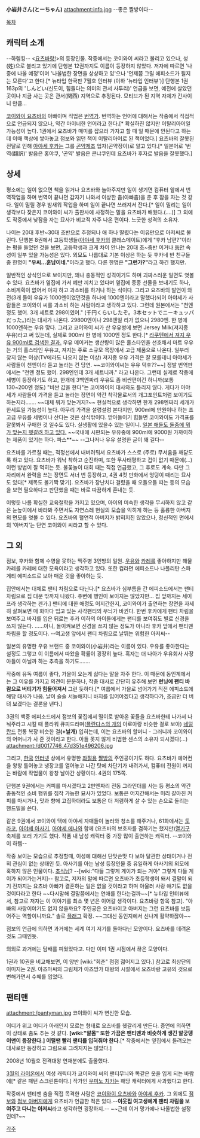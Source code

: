 '''小岩井さん(とーちゃん)'''
attachment:info.jpg
--좋은 짤방이다--

[[목차]]
== 캐릭터 소개 ==

--하렘킹--
<[[요츠바랑!]]>의 등장인물. 작중에서는 코이와이 씨라고 불리고 있으나, 성(姓)으로 불리고 있기에 단행본 12권까지도 이름이 등장하지 않았다. 저자에 따르면 '나중에 나올 예정'이며 '나올법한 장면을 상상하고 있'으나 '언제쯤 그릴 에피소드가 될지는 모른다'고 한다.[* 뉴타입 한국판 7월호 인터뷰 (이하 '뉴타입 인터뷰')] 단행본 1권 163p의 'しんどい(신도이, 힘들다는 의미의 관서 사투리)' 언급을 보면, 예전에 살았던 곳이나 지금 사는 곳은 관서(関西) 지역으로 추정된다. 모티브가 된 지역 자체가 간사이니 만큼... 

[[코이와이 요츠바]]의 아빠이며 직업은 [[번역가]]. 번역하는 언어에 대해서는 작중에서 직접적으로 언급되지 않으나, 약간 마이너한 언어라고 한다.[* 확실하진 않지만 이탈리아어일 가능성이 높다. 1권에서 요츠바가 매미를 잡으러 가자고 할 때 일 때문에 안된다고 하는데 이때 책상에 쌓아놓고 점보와 읽던 책이 이탈리아어로 된 책이었다.] 요츠바의 잘못된 전달로 인해 [[아야세 후카]]는 그를 [[곤약]]제조 업자(곤약장이)로 알고 있다.[* 일본어로 '번역(翻訳)' 발음은 홍야쿠, '곤약' 발음은 콘냐쿠인데 요츠바가 후자로 발음을 잘못했다.]

== 상세 ==
평소에는 일이 없으면 책을 읽거나 요츠바와 놀아주지만 일이 생기면 컴퓨터 앞에서 번역작업을 하며 번역이 끝나면 갑자기 나와서 이상한 춤(아빠춤)을 춘 후 잠을 자는 것 같다. 일이 밀릴 경우 밤새워 작업을 하며 일이 끝나면 쓰러져서 잔다.[* 일이 밀리는 일이 생각보다 잦은지 코이와이 씨가 출판사에 사정하는 말을 요츠바가 배웠다.(....)] 그 외에도 작중에서 낮잠을 자는 묘사가 비교적 자주 나온 편이다. 느긋한 성격의 소유자.

나이는 20대 후반~30대 초반으로 추정되나 애 하나 딸렸다는 이유만으로 아저씨로 불린다. 단행본 8권에서 고등학생들([[아야세 후카]]의 클래스메이트)에게 "후카 남편?"이라는 평을 들었던 것을 보면, 고등학생과 크게 차이 안나는 20대 초~중반 이거나 [[동안]] 속성이 일부 있을 가능성은 있다. 외모도 나름대로 기본 이상은 하는 듯 후카네 반 친구들중 한명이 '''"우씨...훈남이네."'''이라고 했다. 다른 한명은 '''"그런가?"'''라고 하긴 했지만.

일반적인 상식인으로 보이지만, 꽤나 충동적인 성격이기도 하며 괴짜스러운 일면도 엿볼 수 있다. 요츠바가 옆집에 가서 폐만 끼치고 있다며 옆집에 종종 선물을 보내기도 하나, 소비계획이 없어서 아차 하고 과소비를 하거나 하는 식이다. 그리고 요츠바의 발언이 와전(3개 들이 우유가 1000엔이었던것을 하나에 1000엔이라고 말했다)되어 아야세가 사람들은 코이와이 씨를 과소비 하는 사람이라고 생각하고 있다. 그런데 원본에서는 "천엔 정도 했어. 3개 세트로 298이였어." (千円くらいしたぞ。3本セットでニーキュッパだった。)라는 대사가 나온다. 29800엔이나 298엔일 리가 없으니 2980엔. 한 병에 1000엔하는 우유 맞다. 그리고 코이와이 씨가 산 우유병에 보면 Jersey Milk(져지종 우유)라고 써 있는데, 실제로 900ml 한 병에 1000엔 정도 한다.[* [http://search.rakuten.co.jp/search/mall?sitem=%E3%82%B8%E3%83%A3%E3%83%BC%E3%82%B8+%E7%89%9B%E4%B9%B3+900ml&g=0&f=1&v=2&s=2&p=1&min=&max=&sf=0&st=A&nitem=&myButton.x=0&myButton.y=0 라쿠텐에서 져지 우유 900ml로 검색한 결과.] 우유 메이커는 생산량이 많은 홀스타인을 선호해서 마트 우유는 거의 홀스타인 우유고, 져지는 주로 소규모 목장에서 고급 제품으로 나온다. 일부러 찾지 않는 이상(TV에라도 나오지 않는 이상) 져지종 우유 가격은 잘 모를테니 아야세가 사람들이 천엔이라 듣고 놀라는 건 당연. ~~코이와이씨는 우유 덕후??~~] 정발 번역판에서는 "천엔 정도 했어. 298엔인데 3개 세트니까." 라고 나온다. 그런데 실제로 작중에 세병이 등장하기도 하고, 한개에 3백엔짜리 우유도 좀 비싼편이긴 하니까(보통 130~200엔 정도) "비싼 값을 한다"는 코이와이의 대사와도 틀리지 않다. 게다가 아야세가 사람들이 가격을 듣고 놀라는 장면이 약간 착각물로서의 개그포인트처럼 보이기도 하는지라……. ~~대체 뭐가 맞는거지?~~ 현실적으로 생각하면 한개 298엔짜리 세개가 한세트일 가능성이 높다. 아무리 가격을 설렁설렁 본다지만, 900ml에 만원이나 하는 초고급 우유를 세병이나 산다는 것은 상식밖이다. 받아들이기 힘들면 코이와이도 가격표를 잘못봐서 구매한 것 일수도 있다. 실생활에 있을수 있는 일이니. [http://blog.stack-style.org/2006-12-16-06/%E7%89%9B%E4%B9%B3%E3%81%AF1000%E5%86%86%E3%81%8C3%E6%9C%AC%E3%81%8B3%E6%9C%AC%E3%81%A71000%E5%86%86%E3%81%8B 일본 애들도 둘중에 뭐가 맞는지 헷갈려 하고 있다.] ~~국내에 시판되는 우유중에 900ml에 9000원 가까이하는 제품이 있기는 하다. 파스**~~ --그나저나 우유 설명한 글이 꽤 길다--

요츠바를 가르칠 때는, 적정선에서 내버려둬서 요츠바가 스스로 (주로) 무서움을 깨닫도록 하고 있다. 요츠바가 워낙 착하고 순진하며, 또한 무사태평하고 겁이 없기 때문에(...) 이런 방법이 잘 먹히는 듯. 불꽃놀이 대회 때는 직접 언급했고, 그 후로도 계속. 다만 그 자리에서 완력을 쓰는 장면도 서너 번 등장하고, 4권 4컷 만화에서 엉덩이 때리는 묘사도 있다[* 제목도 볼기짝 맞기]. 요츠바가 장난치다 걸렸을 때 오들오들 떠는 등의 모습을 보면 필요하다고 판단했을 때는 바로 따끔하게 혼내는 듯.

이렇듯 나름 확실한 교육철학을 가지고 있으며, 아이의 미숙한 생각을 무시하지 않고 같은 눈높이에서 바라봐 주면서도 자연스레 현실의 모습을 익히게 하는 등 훌륭한 아버지의 면모를 엿볼 수 있다. 요츠바의 혈연적 아버지가 밝혀지진 않았으나, 정신적인 면에서의 '아버지'는 단연 코이와이 씨라고 할 수 있다.

== 그 외 ==
점보, 후카와 함께 수영을 못하는 맥주병 3인방의 일원. [[우유]]와 [[카레]]를 좋아하지만 해물카레를 카레에 대한 모욕이라고 생각하고 있다. 또한 컵라면 에피소드나 나폴리탄 스파게티 에피소드로 보아 매운 것을 좋아하는 듯.

집안에서는 대체로  팬티 차림으로 다닌다.[* 요츠바가 심부름을 간 에피소드에서는 팬티 차림으로 집 대문 밖까지 나왔다. 주변에 행인이 보이지는 않았지만… 집 앞까지는 세이프라 생각하는 겐가.] 팬티에 대한 애정도 어지간한지, 코이와이가 출연하는 장면을 자세히 살펴보면 매 화마다 입고 있는 사각팬티의 무늬가 바뀐다. 한번 후카에게 팬티 차림을 보여주고 바지를 입은 뒤로는 후카 이하의 아이들에게는 팬티를 보여줘도 별로 신경을 쓰지 않는다. ……아니, 돌이켜보면 신경을 쓰지 않는 정도가 아니라 후카 앞에서 팬티맨 차림을 할 정도이다. --여고생 앞에서 팬티 차림으로 날뛰는 위험한 아저씨--

일본의 유명한 우유 브랜드 중 코이와이(小岩井)라는 이름이 있다. 우유를 좋아한다는 설정도 그렇고 이 이름에서 따왔을 확률이 굉장히 높다. 혹자는 더 나아가 우유회사 사장 아들이 아닐까 하는 추측을 하기도…….

작중에 유독 여름이 좋다, 가을이 오는게 싫다는 말을 자주 한다. 이 때문에 동인계에서는 그 이유를 가지고 의견이 분분하나, 작중 대사로 간단히 유추해 보면 '''런닝에 팬티 바람으로 버티기가 힘들어져서''' 그런 듯하다.[* 여름에서 가을로 넘어가기 직전 에피소드에 해당 대사가 나옴. 날이 슬슬 서늘해지니 바지를 입어야겠다고 생각하다가, 조금만 더 버텨 보겠다는 결론을 낸다.]

3권의 백중 에피소드에서 점보의 꽃집에서 떨이로 받아온 꽃들을 요츠바한테 나가서 나눠주라고 시킬 때 플라워 큐피드라며([[플란다스의 개]]의 아로아랑 비슷한 걸로 보아) [[네덜란드]] 전통 복장 비슷한 걸'''(+날개)''' 입히는데, 이는 요츠바의 할머니 - 그러니까 코이와이의 어머니가 사 준 것이라고 한다. 아들 못지 않게 비범한 센스의 소유자 되시겠다(…)
attachment:/d0017746_47d351e496206.jpg

그리고, [[한국]] [[인터넷]] 상에서 유명한 [[좌절]]용 [[짤방]]의 주인공이기도 하다. 요츠바가 에어컨을 왕창 틀어놓고 냉장고를 열어놓고 나간 탓에 차단기가 내려가서, 컴퓨터 전원이 꺼지는 바람에 작업물이 왕창 날아간 상황이다. 4권의 175쪽.

단행본 9권에서는 커피를 마시겠다고 2만엔짜리 전동 그라인더를 사는 등 평소의 약간 충동적인 소비 행위를 짐작 가능한 묘사가 있었다. 보통은 어지간해서는 미리 갈아진 커피를 마시거나, 맛과 향에 고집하더라도 보통은 더 저렴하게 살 수 있는 손으로 돌리는 핸드밀을 쓴다.

같은 9권에서 코이와이 댁에 아야세 자매들이 놀러와 청소를 해주거나, 61화에서는 [[토라코]], [[아야세 아사기]], [[아야세 에나]]와 함께 (요츠바의 보호자를 겸하기는 했지만)[[열기구]] 축제를 보러 가기도 했다. 작품 내 남성 캐릭터 중 가장 많이 출연하는 캐릭터. --코이와이 하렘--

작중 보이는 모습으로 추정할때, 이성에 대해선 단맛쓴맛 다 보아 달관한 상태이거나 전혀 관심이 없는 상태인 듯. 아사기를 아는 남성 등장인물 중 유일하게 아사기의 외모에 혹하지 않은 인물이다. [[초식남]]? --[wiki:"다들 그렇게 게이가 되는 거야" 그렇게 다들 게이가 되어가는거지]-- 참고로, 저자의 말에 따르면 요츠바가 초등학생이 돼서 결말이 되기 전까지는 요츠바 아빠가 결혼하는 일은 없을 것이라고 하며 아울러 사랑 얘기도 없을 것이다라고 한다 ~~다시말해 결말쯤에서는 연애를 한다는걸까~~[* 뉴타입 인터뷰에서, 참고로 저자는 이 이야기를 최소 몇 년은 이어갈 생각이다. 요츠바랑 항목 참고]. "아빠의 사랑이야기도 없지 않을까요? 주인공은 요츠바이고 아버지는 그런 요츠바를 보듬어주는 역할이니까요." 솔로 [[플래그]] 확정. ~~그대신 동인지에서 신나게 활약하잖아~~

점보의 언급에 의하면 과거에는 세계 여기 저기를 돌아다닌 모양이다. 요츠바를 데려온 것도 그때인듯.

의외로 과거에는 담배를 피웠었다고. 다만 이미 1권 시점에서 끊은 모양이다.

1권과 10권을 비교해보면, 이 양반 [wiki:"회춘" 점점 젊어지고 있다.] 참고로 최상단의 이미지는 2권. 아즈마씨의 그림체가 아즈망가 대왕의 시절에서 요츠바랑 고유의 것으로 변해가면서 수혜를 입었다.

== 팬티맨 ==
attachment:/pantyman.jpg
코이와이 씨가 변신한 모습. 

어디가 위고 어디가 아래인지 모르는 형태로 요츠바를 헷갈리게 만든다. 증언에 의하면 이 상태로 춤도 추는 것 같다. '''[wiki:"알몸" 또한 가끔은 팬티맨과 비슷하게 생긴 알궁뎅이맨이 등장한다.] 이럴땐 빨리 팬티를 입혀줘야 한다.'''[* 작중에서는 옆집에서 들려오는 대사로만 등장하고 그림으로 그려지지는 않았다.]

2008년 10월호 전격대왕 연재분에도 출몰했다.

[[3월의 라이온]]에서 여성 캐릭터가 코이와이 씨의 팬티무늬와 똑같은 옷을 입게 되는 바람에[* 같은 패턴 스크린톤이다.] 작가인 [[우미노 치카]]는 해당 캐릭터에게 사과했다고 한다.

작중에서 팬티맨 춤을 직접 목격한 사람은 [[코이와이 요츠바]]와 [[아야세 후카]]. 그 외에도 [[점보]]와 [[점보 아버지]]에게 요츠바가 언급한 적은 있다.--'''이웃집 여고생에게 팬티 차림을 보여주고 다니는 아저씨'''라고 생각하면 굉장하지.-- ~~근데 이거 망가에나 나올법한 설정인데?~~

[[각주]]
